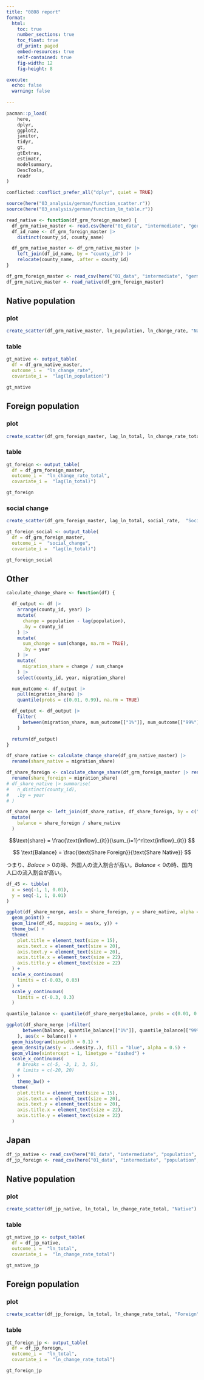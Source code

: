 ```yaml
---
title: "0808 report"
format:
  html:
    toc: true
    number_sections: true
    toc_float: true
    df_print: paged
    embed-resources: true
    self-contained: true
    fig-width: 12
    fig-height: 8

execute:
  echo: false
  warning: false
  
---
```




```r
pacman::p_load(
    here,
    dplyr,
    ggplot2,
    janitor,
    tidyr,
    gt,
    gtExtras,
    estimatr,
    modelsummary,
    DescTools,
    readr
)

conflicted::conflict_prefer_all("dplyr", quiet = TRUE)
```

```r
source(here("03_analysis/german/function_scatter.r"))
source(here("03_analysis/german/function_lm_table.r"))
```

```r
read_native <- function(df_grm_foreign_master) {
  df_grm_native_master <- read.csv(here("01_data", "intermediate", "german", "native_population.csv"), fileEncoding = "cp932")
  df_id_name <- df_grm_foreign_master |>
    distinct(county_id, county_name)

  df_grm_native_master <- df_grm_native_master |>
    left_join(df_id_name, by = "county_id") |>
    relocate(county_name, .after = county_id)
}
```

```r
df_grm_foreign_master <- read_csv(here("01_data", "intermediate", "german", "foreign_master.csv"))
df_grm_native_master <- read_native(df_grm_foreign_master)
```

## Native population
### plot

```r
create_scatter(df_grm_native_master, ln_population, ln_change_rate, "Native")
```


### table
```r
gt_native <- output_table(
  df = df_grm_native_master, 
  outcome_i =  "ln_change_rate", 
  covariate_i =  "lag(ln_population)")
```


```r
gt_native
```


## Foreign population

### plot

```r
create_scatter(df_grm_foreign_master, lag_ln_total, ln_change_rate_total,  "Foreign")
```
### table

```r
gt_foreign <- output_table(
  df = df_grm_foreign_master, 
  outcome_i =  "ln_change_rate_total", 
  covariate_i =  "lag(ln_total)")
```
```r
gt_foreign
```


### social change

```r
create_scatter(df_grm_foreign_master, lag_ln_total, social_rate,  "Social change")
```


```r
gt_foreign_social <- output_table(
  df = df_grm_foreign_master, 
  outcome_i =  "social_change", 
  covariate_i =  "lag(ln_total)")
```

```r
gt_foreign_social
```

## Other


```r

calculate_change_share <- function(df) {

  df_output <- df |> 
    arrange(county_id, year) |>
    mutate(
      change = population - lag(population),
      .by = county_id
    ) |>
    mutate(
      sum_change = sum(change, na.rm = TRUE),
      .by = year
    ) |> 
    mutate(
      migration_share = change / sum_change
    ) |>
    select(county_id, year, migration_share)

  num_outcome <- df_output |>
    pull(migration_share) |>
    quantile(probs = c(0.01, 0.99), na.rm = TRUE)

  df_output <- df_output |>
    filter(
      between(migration_share, num_outcome[["1%"]], num_outcome[["99%"]])
    )

  return(df_output)
}
```


```r
df_share_native <- calculate_change_share(df_grm_native_master) |>
  rename(share_native = migration_share)

df_share_foreign <- calculate_change_share(df_grm_foreign_master |> rename(population = total)) |>
  rename(share_foreign = migration_share)
# df_share_native |> summarise(
#   n_distinct(county_id),
#   .by = year
# )
```


```r
df_share_merge <- left_join(df_share_native, df_share_foreign, by = c("county_id", "year")) |>
  mutate(
    balance = share_foreign / share_native
  )
```


$$\text{share} = \frac{\text{inflow}_{it}}{\sum_{i=1}^n\text{inflow}_{it}} $$

$$ \text{Balance} =  \frac{\text{Share Foreign}}{\text{Share Native}} $$


つまり、$Balace > 0$の時、外国人の流入割合が高い。$Balance < 0$の時、国内人口の流入割合が高い。

```r

df_45 <- tibble(
  x = seq(-1, 1, 0.01),
  y = seq(-1, 1, 0.01)
)

ggplot(df_share_merge, aes(x = share_foreign, y = share_native, alpha = 0.5)) +
  geom_point() +
  geom_line(df_45, mapping = aes(x, y)) +
  theme_bw() +
  theme(
    plot.title = element_text(size = 15),
    axis.text.x = element_text(size = 20),
    axis.text.y = element_text(size = 20),
    axis.title.x = element_text(size = 22),
    axis.title.y = element_text(size = 22)
  ) +
  scale_x_continuous(
    limits = c(-0.03, 0.03)
  ) +
  scale_y_continuous(
    limits = c(-0.3, 0.3)
  )
```


```r
quantile_balance <- quantile(df_share_merge$balance, probs = c(0.01, 0.99), na.rm = TRUE)

ggplot(df_share_merge |>filter(
      between(balance, quantile_balance[["1%"]], quantile_balance[["99%"]])
    ), aes(x = balance)) +
  geom_histogram(binwidth = 0.1) +
  geom_density(aes(y = ..density..), fill = "blue", alpha = 0.5) +
  geom_vline(xintercept = 1, linetype = "dashed") +
  scale_x_continuous(
    # breaks = c(-5, -3, 1, 3, 5),
    # limits = c(-20, 20)
  ) +
    theme_bw() +
  theme(
    plot.title = element_text(size = 15),
    axis.text.x = element_text(size = 20),
    axis.text.y = element_text(size = 20),
    axis.title.x = element_text(size = 22),
    axis.title.y = element_text(size = 22)
  ) 


```

## Japan

```r
df_jp_native <- read_csv(here("01_data", "intermediate", "population", "japanese_master.csv"), locale = locale(encoding = "cp932"))
df_jp_foreign <- read_csv(here("01_data", "intermediate", "population", "overseas_master.csv"), locale = locale(encoding = "cp932"))
```


## Native population
### plot

```r
create_scatter(df_jp_native, ln_total, ln_change_rate_total, "Native")
```


### table
```r
gt_native_jp <- output_table(
  df = df_jp_native, 
  outcome_i =  "ln_total", 
  covariate_i =  "ln_change_rate_total")
```


```r
gt_native_jp
```


## Foreign population
### plot

```r
create_scatter(df_jp_foreign, ln_total, ln_change_rate_total, "Foreign")
```


### table
```r
gt_foreign_jp <- output_table(
  df = df_jp_foreign, 
  outcome_i =  "ln_total", 
  covariate_i =  "ln_change_rate_total")
```


```r
gt_foreign_jp
```

```r

```

